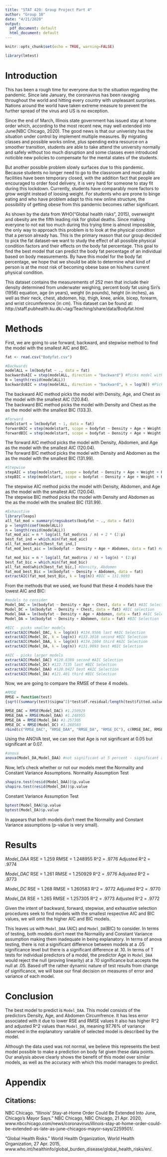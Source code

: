```yaml
---
title: "STAT 420: Group Project Part 4"
author: "Group 10"
date: "4/21/2020"
output:
  pdf_document: default
  html_document: default
---
```


```r
knitr::opts_chunk$set(echo = TRUE, warning=FALSE)
```
```r
library(lmtest)
```

# Introduction

This has been a rough time for everyone due to the situation regarding the pandemic. Since late January, the coronavirus has been ravaging throughout the world and hitting every country with unpleasant surprises. Nations around the world have taken extreme measure to prevent the further spread of the virus and US is no exception. 

Since the end of March, Illinois state government has issued stay at home order which, according to the most recent new, may well extended into June(NBC Chicago, 2020). The good news is that our univeristy has the situation under control by implement multiple measures. By migrating classes and possible works online, plus spending extra resource on a smoother transition, students are able to take attend the university normally and safely without too much disruption and some classes even introduced noticible new policies to compensate for the mental states of the students.

But another possible problem slowly surfaces due to this pandemic. Because students no longer need to go to the classroom and most public facilities have been temporary closed, with the addition fact that people are encouraged to order food delivery, it is very hard for someone to stay fit during this lockdown. Currently, students have comparably more factors to grow weight instead of loosing weight. For students who are prone to binge eating and who have problem adapt to this new online structure, the possibility of getting obese from this pandemic becomes rather significant. 

As shown by the data from WHO("Global health risks", 2015), overweight and obesity are the fifth leading risk for global deaths. Since making everyone to not eat too much during this trying time is almost impossible, the only way to approach this problem is to look at the physical condition that a person already has. This is the primary reason that our group decided to pick the fat dataset--we want to study the effect of all possible physical condition factors and their effects on the body fat percentage. This goal to find the best model that can predict the body fat percentage of an individual based on body measurements. By have this model for the body fat percentage, we hope that we should be able to determine what kind of person is at the most risk of becoming obese base on his/hers current physical condition. 

This dataset contains the measurements of 252 men that include their density determined from underwater weighing, percent body fat using Siri's (1956) equation, age (in years), weight (in pounds), height (in inches), as well as their neck, chest, abdomen, hip, thigh, knee, ankle, bicep, forearm, and wrist circumference (in cm). This dataset can be found at: http://staff.pubhealth.ku.dk/~tag/Teaching/share/data/Bodyfat.html

# Methods
First, we are going to use forward, backward, and stepwise method to find the model with the smallest AIC and BIC.
```r
fat <- read.csv("Bodyfat.csv")

#Backwards 
modelALL = lm(bodyfat ~ ., data = fat)
backwardsAIC = step(modelALL, direction = "backward") #Picks model with predictors Density Age and Chest #AIC = 120.84
N = length(resid(modelALL))
backwardsBIC = step(modelALL, direction = "backward", k = log(N)) #Picks Density and Chest #BIC= 133.3
```
The backward AIC method picks the model with Density, Age, and Chest as the model with the smallest AIC (120.84).  
The backward BIC method picks the model with Density and Chest as the as the model with the smallest BIC (133.3).

```r
#Forward
modelstart = lm(bodyfat ~ 1, data = fat)
forwardAIC = step(modelstart, scope = bodyfat ~ Density + Age + Weight + Height + Neck + Chest + Abdomen + Hip + Thigh + Knee + Ankle + Biceps + Forearm, direction = "forward") #Chooses model with parameters Density Abdomen and Age #AIC = 120.04
forwardBIC = step(modelstart, scope = bodyfat ~ Density + Age + Weight + Height + Neck + Chest + Abdomen + Hip + Thigh + Knee + Ankle + Biceps + Forearm, direction = "forward", k = log(N)) #Chooses model with parameters Density and Abdomen #BIC = 131.99
```
The forward AIC method picks the model with Density, Abdomen, and Age as the model with the smallest AIC (120.04).  
The forward BIC method picks the model with Density and Abdomen as the as the model with the smallest BIC (131.99).

```r
#Stepwise 
stepAIC = step(modelstart, scope = bodyfat ~ Density + Age + Weight + Height + Neck + Chest + Abdomen + Hip + Thigh + Knee + Ankle + Biceps + Forearm, direction = "both") #Model includes predictors Density, Age, Abdomen AIC = 120.04
stepBIC = step(modelstart, scope = bodyfat ~ Density + Age + Weight + Height + Neck + Chest + Abdomen + Hip + Thigh + Knee + Ankle + Biceps + Forearm, direction = "both", k = log(N)) #Density and Abdomen BIC = 131.99
```
The stepwise AIC method picks the model with Density, Abdomen, and Age as the model with the smallest AIC (120.04).  
The stepwise BIC method picks the model with Density and Abdomen as the as the model with the smallest BIC (131.99).

```r
#Exhaustive
library(leaps)
all_fat_mod = summary(regsubsets(bodyfat ~ ., data = fat))
p = length(coef(modelALL))
n = length(resid(modelALL))
fat_mod_aic = n * log(all_fat_mod$rss / n) + 2 * (2:p)
best_fat_ind = which.min(fat_mod_aic)
all_fat_mod$which[best_fat_ind,]
fat_mod_best_aic = lm(bodyfat ~ Density + Age + Abdomen, data = fat) #AIC = 120.0427

fat_mod_bic = n * log(all_fat_mod$rss / n) + log(n) * (2:p)
best_fat_bic = which.min(fat_mod_bic)
all_fat_mod$which[best_fat_bic,] #Density, Abdomen 
fat_mod_best_Bic = lm(bodyfat ~ Density + Abdomen, data = fat) 
extractAIC(fat_mod_best_Bic, k = log(n)) #BIC = 131.9893
```

From the methods that we used, we found that these 4 models have the lowest AIC and BIC:
```r
#models to consider
Model_DAC = lm(bodyfat ~ Density + Age + Chest, data = fat) #AIC Selection
Model_DC = lm(bodyfat ~ Density + Chest, data = fat) #BIC selection
Model_DAA = lm(bodyfat ~ Density + Age + Abdomen, data = fat) #AIC Selection
Model_DA = lm(bodyfat ~ Density + Abdomen, data = fat) #BIC Selection
```

```r
#BIC - picks smaller models
extractAIC(Model_DAC, k = log(n)) #134.9566 last #AIC Selection
extractAIC(Model_DC, k = log(n)) #133.3018 second #BIC Selection
extractAIC(Model_DAA, k = log(n)) #134.1604 third #AIC Selection
extractAIC(Model_DA, k = log(n)) #131.9893 best #BIC Selection

#AIC - picks larger models
extractAIC(Model_DAC) #120.8389 second #AIC Selection
extractAIC(Model_DC) #122.7135 last #BIC Selection
extractAIC(Model_DAA) #120.0427 best #AIC Selection
extractAIC(Model_DA) #121.401 third #BIC Selection
```

Now, we are going to compare the RMSE of these 4 models.
```r
#RMSE
RMSE = function(test)
{sqrt((summary(test)$sigma^2)*test$df.residual/length(test$fitted.values))}

RMSE_DAC = RMSE(Model_DAC) #1.250929
RMSE_DAA = RMSE(Model_DAA) #1.248955
RMSE_DA = RMSE(Model_DA) #1.257305
RMSE_DC = RMSE(Model_DC) #1.260583
rbind(c("RMSE_DAC", "RMSE_DAA", "RMSE_DA", "RMSE_DC"), c(RMSE_DAC, RMSE_DAA, RMSE_DA, RMSE_DC))
```

Using the ANOVA test, we can see that Age is not significant at 0.05 but significant ar 0.07.
```r
#anova 
anova(Model_DA,Model_DAA) #not significant at 5 percent - significant at 7
```

Now, let's check whether or not our models meet the Normality and Constant Variance Assumptions.
Normality Assumption Test
```r
shapiro.test(resid(Model_DAA))$p.value
shapiro.test(resid(Model_DA))$p.value
```
Constant Variance Assumption Test
```r
bptest(Model_DAA)$p.value
bptest(Model_DA)$p.value
```
In appears that both models don't meet the Normality and Constant Variance assumptions (p-value is very small).

# Results

*Model_DAA*
RSE = 1.259
RMSE = 1.248955
R^2 = .9776
Adjusted R^2 = .9774

*Model_DAC*
RSE = 1.261
RMSE = 1.250929
R^2 = .9776
Adjusted R^2 = .9773

*Model_DC*
RSE = 1.268
RMSE = 1.260583
R^2 = .9772
Adjusted R^2 = .9770

*Model_DA*
RSE = 1.265
RMSE = 1.257305
R^2 = .9773
Adjusted R^2 = .9772

Given the intent of backward, forward, stepwise, and exhaustive selection procedures seek to find models with the smallest respective AIC and BIC values, we will omit the higher AIC and BIC models. 

This leaves us with `Model_DAA` (AIC) and `Model_DA`(BIC) to consider. 
In terms of testing, both models don't meet the Normality and Constant Variance assumption making them inadequate in being explanatory. In terms of anova testing, there is not a significant difference between models at a .05 significance level but there is a significant difference at .10. In terms of T tests for individual predictors of a model, the predictor Age in `Model_DAA` would reject the null (proving linearity) at a .10 significance but accepts the null at .05. Based off the rather dynamic nature of test results from change of significance, we will base our final decision on measures of error and variance of each model. 

# Conclusion

The best model to predict is `Model_DAA`. This model consists of the predictors Density, Age, and Abdomen Circumfrence. It has less error associated with it due to lower RSE and RMSE values It also has higher R^2 and adjusted R^2 values than `Model_DA`, meaning 97.76% of variance observed in the explanatory variable of selected model is described by the model.

Although the data used was not normal, we believe this represents the best model possible to make a prediction on body fat given these data points. Our analysis above clearly shows the benefit of this model over similar models, as well as the accuracy with which this model manages to predict.

# Appendix
## Citations:

NBC Chicago. “Illinois' Stay-at-Home Order Could Be Extended Into June, Chicago's Mayor Says.” NBC Chicago, NBC Chicago, 21 Apr. 2020, www.nbcchicago.com/news/coronavirus/illinois-stay-at-home-order-could-be-extended-as-late-as-june-chicagos-mayor-says/2259501/. 

“Global Health Risks.” World Health Organization, World Health Organization, 27 Apr. 2015, www.who.int/healthinfo/global_burden_disease/global_health_risks/en/. 
